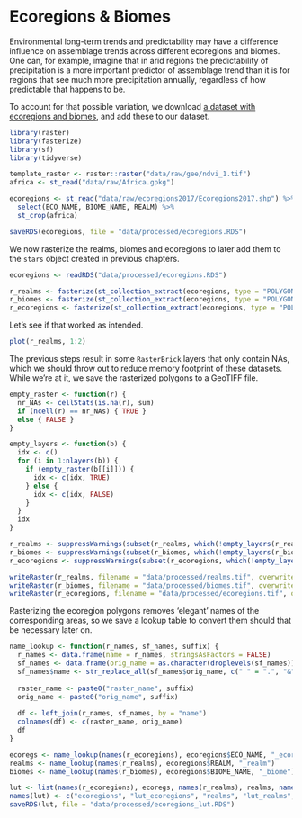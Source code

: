 # Ecoregions & Biomes

Environmental long-term trends and predictability may have a difference influence on assemblage trends across different ecoregions and biomes. One can, for example, imagine that in arid regions the predictability of precipitation is a more important predictor of assemblage trend than it is for regions that see much more precipitation annually, regardless of how predictable that happens to be.

To account for that possible variation, we download [a dataset with ecoregions and biomes](http://ecoregions2017.appspot.com/), and add these to our dataset.

```r
library(raster)
library(fasterize)
library(sf)
library(tidyverse)
```

```r
template_raster <- raster::raster("data/raw/gee/ndvi_1.tif")
africa <- st_read("data/raw/Africa.gpkg")

ecoregions <- st_read("data/raw/ecoregions2017/Ecoregions2017.shp") %>%
  select(ECO_NAME, BIOME_NAME, REALM) %>%
  st_crop(africa)

saveRDS(ecoregions, file = "data/processed/ecoregions.RDS")
```

We now rasterize the realms, biomes and ecoregions to later add them to the `stars` object created in previous chapters.

```r
ecoregions <- readRDS("data/processed/ecoregions.RDS")

r_realms <- fasterize(st_collection_extract(ecoregions, type = "POLYGON"), template_raster, by = "REALM")
r_biomes <- fasterize(st_collection_extract(ecoregions, type = "POLYGON"), template_raster, by = "BIOME_NAME")
r_ecoregions <- fasterize(st_collection_extract(ecoregions, type = "POLYGON"), template_raster, by = "ECO_NAME")
```

Let's see if that worked as intended.

```r
plot(r_realms, 1:2)
```

The previous steps result in some `RasterBrick` layers that only contain NAs, which we should throw out to reduce memory footprint of these datasets. While we're at it, we save the rasterized polygons to a GeoTIFF file.

```r
empty_raster <- function(r) {
  nr_NAs <- cellStats(is.na(r), sum)
  if (ncell(r) == nr_NAs) { TRUE } 
  else { FALSE }
}

empty_layers <- function(b) {
  idx <- c()
  for (i in 1:nlayers(b)) {
    if (empty_raster(b[[i]])) {
      idx <- c(idx, TRUE)
    } else {
      idx <- c(idx, FALSE)
    }
  }
  idx
}

r_realms <- suppressWarnings(subset(r_realms, which(!empty_layers(r_realms))))
r_biomes <- suppressWarnings(subset(r_biomes, which(!empty_layers(r_biomes))))
r_ecoregions <- suppressWarnings(subset(r_ecoregions, which(!empty_layers(r_ecoregions))))

writeRaster(r_realms, filename = "data/processed/realms.tif", overwrite = TRUE, format = "GTiff")
writeRaster(r_biomes, filename = "data/processed/biomes.tif", overwrite = TRUE, format = "GTiff")
writeRaster(r_ecoregions, filename = "data/processed/ecoregions.tif", overwrite = TRUE, format = "GTiff")
```

Rasterizing the ecoregion polygons removes 'elegant' names of the corresponding areas, so we save a lookup table to convert them should that be necessary later on.

```r
name_lookup <- function(r_names, sf_names, suffix) {
  r_names <- data.frame(name = r_names, stringsAsFactors = FALSE)
  sf_names <- data.frame(orig_name = as.character(droplevels(sf_names)), stringsAsFactors = FALSE)
  sf_names$name <- str_replace_all(sf_names$orig_name, c(" " = ".", "&" = ".", "," = ".", "-" = "."))
  
  raster_name <- paste0("raster_name", suffix)
  orig_name <- paste0("orig_name", suffix)
  
  df <- left_join(r_names, sf_names, by = "name")
  colnames(df) <- c(raster_name, orig_name)
  df
}

ecoregs <- name_lookup(names(r_ecoregions), ecoregions$ECO_NAME, "_ecoreg")
realms <- name_lookup(names(r_realms), ecoregions$REALM, "_realm")
biomes <- name_lookup(names(r_biomes), ecoregions$BIOME_NAME, "_biome")

lut <- list(names(r_ecoregions), ecoregs, names(r_realms), realms, names(r_biomes), biomes)
names(lut) <- c("ecoregions", "lut_ecoregions", "realms", "lut_realms", "biomes", "lut_biomes")
saveRDS(lut, file = "data/processed/ecoregions_lut.RDS")
```

